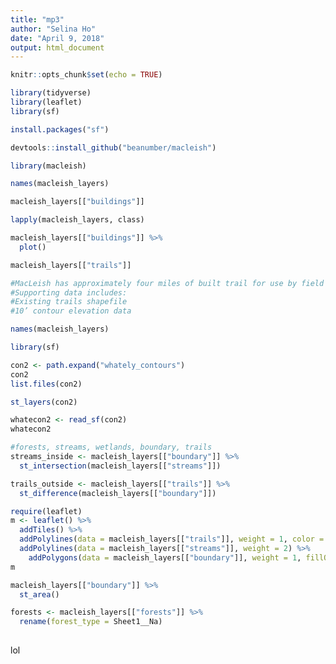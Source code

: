 ```yaml
---
title: "mp3"
author: "Selina Ho"
date: "April 9, 2018"
output: html_document
---
```


```r
knitr::opts_chunk$set(echo = TRUE)

library(tidyverse)
library(leaflet)
library(sf)

install.packages("sf")

devtools::install_github("beanumber/macleish")

library(macleish)

names(macleish_layers)

macleish_layers[["buildings"]]

lapply(macleish_layers, class)

macleish_layers[["buildings"]] %>%
  plot()

macleish_layers[["trails"]]

#MacLeish has approximately four miles of built trail for use by field station visitors. We would like to be able to classify these trails as “Easy,” “Moderate,” or “Difficult” based on their length and change in elevation. Use the spatial data to develop a heuristic that will classify these (or any other) trails based on their difficulty.
#Supporting data includes:
#Existing trails shapefile
#10’ contour elevation data

names(macleish_layers)

library(sf)

con2 <- path.expand("whately_contours")
con2
list.files(con2)

st_layers(con2)

whatecon2 <- read_sf(con2)
whatecon2

#forests, streams, wetlands, boundary, trails
streams_inside <- macleish_layers[["boundary"]] %>%
  st_intersection(macleish_layers[["streams"]])

trails_outside <- macleish_layers[["trails"]] %>%
  st_difference(macleish_layers[["boundary"]])

require(leaflet)
m <- leaflet() %>%
  addTiles() %>%
  addPolylines(data = macleish_layers[["trails"]], weight = 1, color = "brown") %>%
  addPolylines(data = macleish_layers[["streams"]], weight = 2) %>%
    addPolygons(data = macleish_layers[["boundary"]], weight = 1, fillOpacity = 0.01, group = "Boundaries")
m

macleish_layers[["boundary"]] %>%
  st_area()

forests <- macleish_layers[["forests"]] %>%
  rename(forest_type = Sheet1__Na)
	
```

lol